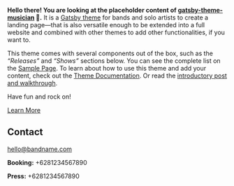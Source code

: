 <Banner bgOverlay="gray" />

<Container>

**Hello there! You are looking at the placeholder content of [gatsby-theme-musician](https://github.com/ekafyi/gatsby-theme-musician) 🎸.** It is a [Gatsby theme](https://www.gatsbyjs.org/docs/themes/what-are-gatsby-themes/) for bands and solo artists to create a landing page—that is also versatile enough to be extended into a full website and combined with other themes to add other functionalities, if you want to.

This theme comes with several components out of the box, such as the _“Releases”_ and _“Shows”_ sections below. You can see the complete list on the [Sample Page](/sample-page). To learn about how to use this theme and add your content, check out the [Theme Documentation](https://github.com/ekafyi/gatsby-theme-musician/tree/master/docs). Or read the [introductory post and walkthrough](https://dev.to/ekafyi/make-a-landing-page-for-your-band-in-30-minutes-with-gatsby-theme-musician-2227).

Have fun and rock on!

<p className="text-center">
  <a class="gtm-button" href="https://github.com/ekafyi/gatsby-theme-musician/tree/master/docs" rel="external">
    Learn More
  </a>
</p>

<Releases releases={props.releases} />

<Shows shows={props.shows} />

## Contact

<!--
  The `id="contact"` attribute below is for creating internal anchor link.
  You can remove/change it, but make sure you edit the corresponding link
  in src/gatsby-theme-musician/config/navigation.yml
  See: https://learn.freecodecamp.org/responsive-web-design/basic-html-and-html5/link-to-internal-sections-of-a-page-with-anchor-elements/
-->

<div id="contact" className="text-center">

hello@bandname.com

**Booking:** +6281234567890

**Press:** +6281234567890

</div>

</Container>
